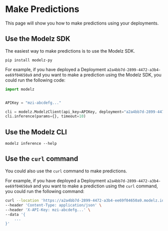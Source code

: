 # Make Predictions

This page will show you how to make predictions using your deployments.

## Use the Modelz SDK

The easiest way to make predictions is to use the Modelz SDK.

```shell copy
pip install modelz-py
```

For example, if you have deployed a Deployment `a2a4bb7d-2899-4472-a3b4-ee69f04650a9` and you want to make a prediction using the Modelz SDK, you could run the following code:

``` python copy
import modelz


APIKey = "mzi-abcdefg..."

cli = modelz.ModelzClient(api_key=APIKey, deployment="a2a4bb7d-2899-4472-a3b4-ee69f04650a9")
cli.inference(params={}, timeout=10)
```

## Use the Modelz CLI

```shell copy
modelz inference --help
```

## Use the `curl` command

You could also use the `curl` command to make predictions.

For example, if you have deployed a Deployment `a2a4bb7d-2899-4472-a3b4-ee69f04650a9` and you want to make a prediction using the `curl` command, you could run the following command:

```bash copy
curl --location 'https://a2a4bb7d-2899-4472-a3b4-ee69f04650a9.modelz.io/inference' \
--header 'Content-Type: application/json' \
--header 'X-API-Key: mzi-abcdefg...' \
--data '{
    ...
}'
```
